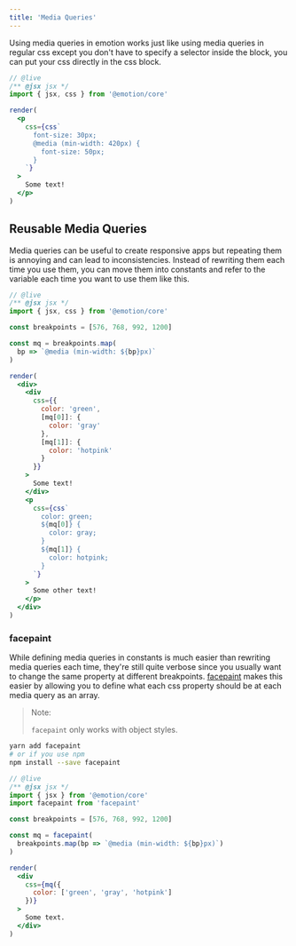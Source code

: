 ```yaml
---
title: 'Media Queries'
---
```


Using media queries in emotion works just like using media queries in regular css except you don't have to specify a selector inside the block, you can put your css directly in the css block.

```jsx
// @live
/** @jsx jsx */
import { jsx, css } from '@emotion/core'

render(
  <p
    css={css`
      font-size: 30px;
      @media (min-width: 420px) {
        font-size: 50px;
      }
    `}
  >
    Some text!
  </p>
)
```

## Reusable Media Queries

Media queries can be useful to create responsive apps but repeating them is annoying and can lead to inconsistencies. Instead of rewriting them each time you use them, you can move them into constants and refer to the variable each time you want to use them like this.

```jsx
// @live
/** @jsx jsx */
import { jsx, css } from '@emotion/core'

const breakpoints = [576, 768, 992, 1200]

const mq = breakpoints.map(
  bp => `@media (min-width: ${bp}px)`
)

render(
  <div>
    <div
      css={{
        color: 'green',
        [mq[0]]: {
          color: 'gray'
        },
        [mq[1]]: {
          color: 'hotpink'
        }
      }}
    >
      Some text!
    </div>
    <p
      css={css`
        color: green;
        ${mq[0]} {
          color: gray;
        }
        ${mq[1]} {
          color: hotpink;
        }
      `}
    >
      Some other text!
    </p>
  </div>
)
```

### facepaint

While defining media queries in constants is much easier than rewriting media queries each time, they're still quite verbose since you usually want to change the same property at different breakpoints. [facepaint](https://github.com/emotion-js/facepaint) makes this easier by allowing you to define what each css property should be at each media query as an array.

> Note:
>
> `facepaint` only works with object styles.

```bash
yarn add facepaint
# or if you use npm
npm install --save facepaint
```

```jsx
// @live
/** @jsx jsx */
import { jsx } from '@emotion/core'
import facepaint from 'facepaint'

const breakpoints = [576, 768, 992, 1200]

const mq = facepaint(
  breakpoints.map(bp => `@media (min-width: ${bp}px)`)
)

render(
  <div
    css={mq({
      color: ['green', 'gray', 'hotpink']
    })}
  >
    Some text.
  </div>
)
```
